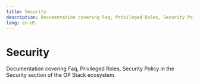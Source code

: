 ```yaml
---
title: Security
description: Documentation covering Faq, Privileged Roles, Security Policy in the Security section of the OP Stack ecosystem.
lang: en-US
---
```



# Security

Documentation covering Faq, Privileged Roles, Security Policy in the Security section of the OP Stack ecosystem.

<Cards>
  <Card title="OP Stack security model" href="/stack/chain/security/faq" />

  <Card title="Privileged Roles in OP Stack" href="/stack/chain/security/privileged-roles" />

  <Card title="Security policy and bug bounty program" href="/stack/chain/security/security-policy" />
</Cards>

